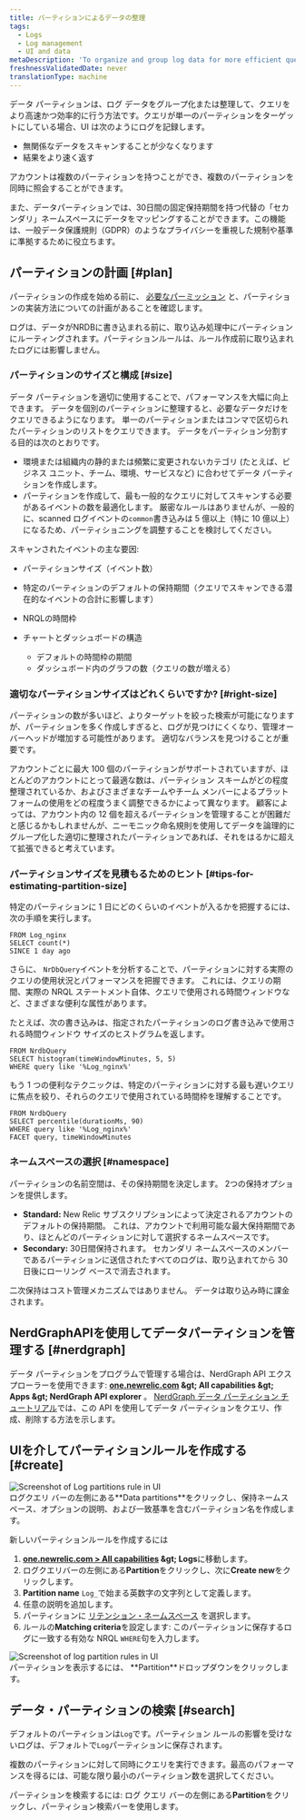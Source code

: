 ```yaml
---
title: パーティションによるデータの整理
tags:
  - Logs
  - Log management
  - UI and data
metaDescription: 'To organize and group log data for more efficient querying in New Relic, use data partitions in the logs UI.'
freshnessValidatedDate: never
translationType: machine
---
```


データ パーティションは、ログ データをグループ化または整理して、クエリをより高速かつ効率的に行う方法です。クエリが単一のパーティションをターゲットにしている場合、UI は次のようにログを記録します。

* 無関係なデータをスキャンすることが少なくなります
* 結果をより速く返す

アカウントは複数のパーティションを持つことができ、複数のパーティションを同時に照会することができます。

また、データパーティションでは、30日間の固定保持期間を持つ代替の「セカンダリ」ネームスペースにデータをマッピングすることができます。この機能は、一般データ保護規則（GDPR）のようなプライバシーを重視した規制や基準に準拠するために役立ちます。

## パーティションの計画 [#plan]

パーティションの作成を始める前に、 [必要なパーミッション](/docs/logs/get-started/get-started-log-management#requirements) と、パーティションの実装方法についての計画があることを確認します。

<Callout variant="important">
  ログは、データがNRDBに書き込まれる前に、取り込み処理中にパーティションにルーティングされます。パーティションルールは、ルール作成前に取り込まれたログには影響しません。
</Callout>

### パーティションのサイズと構成 [#size]

データ パーティションを適切に使用することで、パフォーマンスを大幅に向上できます。 データを個別のパーティションに整理すると、必要なデータだけをクエリできるようになります。 単一のパーティションまたはコンマで区切られたパーティションのリストをクエリできます。 データをパーティション分割する目的は次のとおりです。

* 環境または組織内の静的または頻繁に変更されないカテゴリ (たとえば、ビジネス ユニット、チーム、環境、サービスなど) に合わせてデータ パーティションを作成します。
* パーティションを作成して、最も一般的なクエリに対してスキャンする必要があるイベントの数を最適化します。 厳密なルールはありませんが、一般的に、scanned ログイベントの`common`書き込みは 5 億以上（特に 10 億以上）になるため、パーティショニングを調整することを検討してください。

スキャンされたイベントの主な要因:

* パーティションサイズ（イベント数）

* 特定のパーティションのデフォルトの保持期間（クエリでスキャンできる潜在的なイベントの合計に影響します）

* NRQLの時間枠

* チャートとダッシュボードの構造

  * デフォルトの時間枠の期間
  * ダッシュボード内のグラフの数（クエリの数が増える）

### 適切なパーティションサイズはどれくらいですか? [#right-size]

パーティションの数が多いほど、よりターゲットを絞った検索が可能になりますが、パーティションを多く作成しすぎると、ログが見つけにくくなり、管理オーバーヘッドが増加する可能性があります。 適切なバランスを見つけることが重要です。

アカウントごとに最大 100 個のパーティションがサポートされていますが、ほとんどのアカウントにとって最適な数は、パーティション スキームがどの程度整理されているか、およびさまざまなチームやチーム メンバーによるプラットフォームの使用をどの程度うまく調整できるかによって異なります。 顧客によっては、アカウント内の 12 個を超えるパーティションを管理することが困難だと感じるかもしれませんが、ニーモニック命名規則を使用してデータを論理的にグループ化した適切に整理されたパーティションであれば、それをはるかに超えて拡張できると考えています。

### パーティションサイズを見積もるためのヒント [#tips-for-estimating-partition-size]

特定のパーティションに 1 日にどのくらいのイベントが入るかを把握するには、次の手順を実行します。

```
FROM Log_nginx
SELECT count(*)
SINCE 1 day ago
```

さらに、 `NrDbQuery`イベントを分析することで、パーティションに対する実際のクエリの使用状況とパフォーマンスを把握できます。 これには、クエリの期間、実際の NRQL ステートメント自体、クエリで使用される時間ウィンドウなど、さまざまな便利な属性があります。

たとえば、次の書き込みは、指定されたパーティションのログ書き込みで使用される時間ウィンドウ サイズのヒストグラムを返します。

```
FROM NrdbQuery 
SELECT histogram(timeWindowMinutes, 5, 5) 
WHERE query like '%Log_nginx%'
```

もう 1 つの便利なテクニックは、特定のパーティションに対する最も遅いクエリに焦点を絞り、それらのクエリで使用されている時間枠を理解することです。

```
FROM NrdbQuery
SELECT percentile(durationMs, 90)
WHERE query like '%Log_nginx%'
FACET query, timeWindowMinutes
```

### ネームスペースの選択 [#namespace]

パーティションの名前空間は、その保持期間を決定します。 2つの保持オプションを提供します。

* <DNT>**Standard:**</DNT> New Relic サブスクリプションによって決定されるアカウントのデフォルトの保持期間。 これは、アカウントで利用可能な最大保持期間であり、ほとんどのパーティションに対して選択するネームスペースです。
* <DNT>**Secondary:**</DNT> 30日間保持されます。 セカンダリ ネームスペースのメンバーであるパーティションに送信されたすべてのログは、取り込まれてから 30 日後にローリング ベースで消去されます。

二次保持はコスト管理メカニズムではありません。 データは取り込み時に課金されます。

## NerdGraphAPIを使用してデータパーティションを管理する [#nerdgraph]

データ パーティションをプログラムで管理する場合は、NerdGraph API エクスプローラーを使用できます: <DNT>**[one.newrelic.com](https://one.newrelic.com) &amp;gt; All capabilities &amp;gt; Apps &amp;gt; NerdGraph API explorer**</DNT> 。 [NerdGraph データ パーティション チュートリアル](/docs/apis/nerdgraph/examples/nerdgraph-data-partition-rules-tutorial/)では、この API を使用してデータ パーティションをクエリ、作成、削除する方法を示します。

## UIを介してパーティションルールを作成する [#create]

<img title="Log data partitions rule" alt="Screenshot of Log partitions rule in UI" src="/images/logs_screenshot-crop_log-partitions.webp" />

<figcaption>
  ログクエリ バーの左側にある<DNT>**Data partitions**</DNT>をクリックし、保持ネームスペース、オプションの説明、および一致基準を含むパーティション名を作成します。
</figcaption>

新しいパーティションルールを作成するには

1. <DNT>**[one.newrelic.com &gt; All capabilities](https://one.newrelic.com/all-capabilities) &amp;gt; Logs**</DNT>に移動します。
2. ログクエリバーの左側にある<DNT>**Partition**</DNT>をクリックし、次に<DNT>**Create new**</DNT>をクリックします。
3. <DNT>**Partition name**</DNT> `Log_`で始まる英数字の文字列として定義します。
4. 任意の説明を追加します。
5. パーティションに [リテンション・ネームスペース](#namespace) を選択します。
6. ルールの<DNT>**Matching criteria**</DNT>を設定します: このパーティションに保存するログに一致する有効な NRQL `WHERE`句を入力します。

<img title="Log data partitions rules" alt="Screenshot of log partition rules in UI" src="/images/logs_screenshot-crop_log-partition-view.webp" />

<figcaption>
  パーティションを表示するには、 <DNT>**Partition**</DNT>ドロップダウンをクリックします。
</figcaption>

## データ・パーティションの検索 [#search]

デフォルトのパーティションは`Log`です。パーティション ルールの影響を受けないログは、デフォルトで`Log`パーティションに保存されます。

複数のパーティションに対して同時にクエリを実行できます。最高のパフォーマンスを得るには、可能な限り最小のパーティション数を選択してください。

パーティションを検索するには: ログ クエリ バーの左側にある<DNT>**Partition**</DNT>をクリックし、パーティション検索バーを使用します。